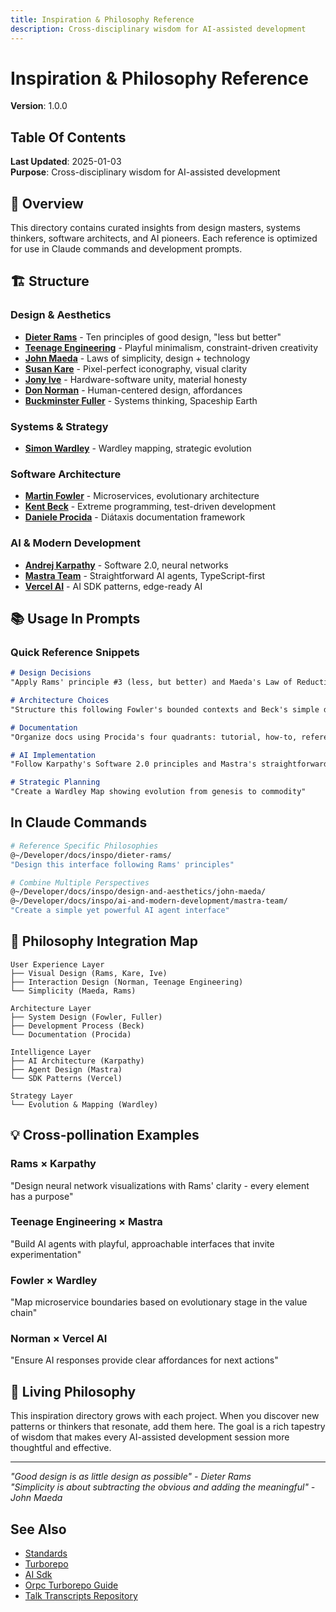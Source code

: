 ```yaml
---
title: Inspiration & Philosophy Reference
description: Cross-disciplinary wisdom for AI-assisted development
---
```


# Inspiration & Philosophy Reference
**Version**: 1.0.0  
## Table Of Contents

<!-- Generated placeholder; add anchors as needed -->

**Last Updated**: 2025-01-03  
**Purpose**: Cross-disciplinary wisdom for AI-assisted development

## 🎯 Overview

This directory contains curated insights from design masters, systems thinkers, software architects, and AI pioneers. Each reference is optimized for use in Claude commands and development prompts.

## 🏗️ Structure

### Design & Aesthetics
- **[Dieter Rams](./dieter-rams/)** - Ten principles of good design, "less but better"
- **[Teenage Engineering](./te/)** - Playful minimalism, constraint-driven creativity
- **[John Maeda](./design-and-aesthetics/john-maeda/)** - Laws of simplicity, design + technology
- **[Susan Kare](./design-and-aesthetics/susan-kare/)** - Pixel-perfect iconography, visual clarity
- **[Jony Ive](./design-and-aesthetics/jony-ive/)** - Hardware-software unity, material honesty
- **[Don Norman](./design-and-aesthetics/don-norman/)** - Human-centered design, affordances
- **[Buckminster Fuller](./design-and-aesthetics/buckminster-fuller/)** - Systems thinking, Spaceship Earth

### Systems & Strategy
- **[Simon Wardley](./systems-and-strategy/simon-wardley/)** - Wardley mapping, strategic evolution

### Software Architecture
- **[Martin Fowler](./software-architecture/martin-fowler/)** - Microservices, evolutionary architecture
- **[Kent Beck](./software-architecture/kent-beck/)** - Extreme programming, test-driven development
- **[Daniele Procida](./software-architecture/daniele-procida/)** - Diátaxis documentation framework

### AI & Modern Development
- **[Andrej Karpathy](./ai-and-modern-development/andrej-karpathy/)** - Software 2.0, neural networks
- **[Mastra Team](./ai-and-modern-development/mastra-team/)** - Straightforward AI agents, TypeScript-first
- **[Vercel AI](./ai-and-modern-development/vercel-ai/)** - AI SDK patterns, edge-ready AI

## 📚 Usage In Prompts

### Quick Reference Snippets
```markdown
# Design Decisions
"Apply Rams' principle #3 (less, but better) and Maeda's Law of Reduction"

# Architecture Choices
"Structure this following Fowler's bounded contexts and Beck's simple design"

# Documentation
"Organize docs using Procida's four quadrants: tutorial, how-to, reference, explanation"

# AI Implementation
"Follow Karpathy's Software 2.0 principles and Mastra's straightforward approach"

# Strategic Planning
"Create a Wardley Map showing evolution from genesis to commodity"
```

## In Claude Commands
```bash
# Reference Specific Philosophies
@~/Developer/docs/inspo/dieter-rams/
"Design this interface following Rams' principles"

# Combine Multiple Perspectives
@~/Developer/docs/inspo/design-and-aesthetics/john-maeda/
@~/Developer/docs/inspo/ai-and-modern-development/mastra-team/
"Create a simple yet powerful AI agent interface"
```

## 🎨 Philosophy Integration Map

```
User Experience Layer
├── Visual Design (Rams, Kare, Ive)
├── Interaction Design (Norman, Teenage Engineering)
└── Simplicity (Maeda, Rams)

Architecture Layer
├── System Design (Fowler, Fuller)
├── Development Process (Beck)
└── Documentation (Procida)

Intelligence Layer
├── AI Architecture (Karpathy)
├── Agent Design (Mastra)
└── SDK Patterns (Vercel)

Strategy Layer
└── Evolution & Mapping (Wardley)
```

## 💡 Cross-pollination Examples

### Rams × Karpathy
"Design neural network visualizations with Rams' clarity - every element has a purpose"

### Teenage Engineering × Mastra
"Build AI agents with playful, approachable interfaces that invite experimentation"

### Fowler × Wardley
"Map microservice boundaries based on evolutionary stage in the value chain"

### Norman × Vercel AI
"Ensure AI responses provide clear affordances for next actions"

## 🔮 Living Philosophy

This inspiration directory grows with each project. When you discover new patterns or thinkers that resonate, add them here. The goal is a rich tapestry of wisdom that makes every AI-assisted development session more thoughtful and effective.

---
*"Good design is as little design as possible" - Dieter Rams*  
*"Simplicity is about subtracting the obvious and adding the meaningful" - John Maeda*

## See Also

- [Standards](/architecture/standards)
- [Turborepo](/tools/stack/turborepo)
- [AI Sdk](/tools/stack/ai-sdk)
- [Orpc Turborepo Guide](/tools/integrations/orpc-turborepo-guide)
 - [Talk Transcripts Repository](https://github.com/matthiasn/talk-transcripts)
